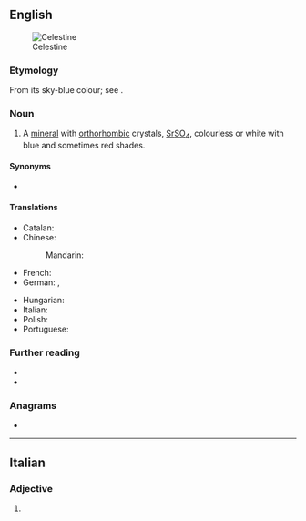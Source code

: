 {{also|Celestine|célestine}}
==English==
[[Image:Celestina mineral.jpg|thumb|Celestine]]

===Etymology===
From its sky-blue colour; see {{m|en|celestial}}.

===Noun===
{{en-noun|~}}

# {{lb|en|mineral}} A [[mineral]] with [[orthorhombic]] crystals, [[strontium|Sr]][[sulfur|S]][[oxygen|O]]<sub>4</sub>, colourless or white with blue and sometimes red shades.

====Synonyms====
* {{l|en|celestite}}

====Translations====
{{trans-top|mineral}}
* Catalan: {{t|ca|celestina|f}}
* Chinese:
*: Mandarin: {{t+|cmn|天青石|tr=tiānqīngshí|sc=Hani}}
* French: {{t+|fr|célestine|f}}
* German: {{t|de|Coelestin|m}}, {{t|de|Strontiumsulfat|n}}
{{trans-mid}}
* Hungarian: {{t|hu|cölesztin}}
* Italian: {{t|it|celestina|f}}
* Polish: {{t+|pl|celestyn|m}}
* Portuguese: {{t+|pt|celestina|f}}
{{trans-bottom}}

===Further reading===
* {{R:WebMineral}}
* {{R:mindat}}

===Anagrams===
* {{anagrams|en|telecines}}

----

==Italian==

===Adjective===
{{head|it|adjective form}}

# {{feminine plural of|celestino|lang=it}}